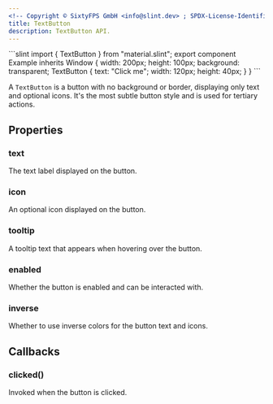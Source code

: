 ```yaml
---
<!-- Copyright © SixtyFPS GmbH <info@slint.dev> ; SPDX-License-Identifier: MIT -->
title: TextButton
description: TextButton API.
---
```



<CodeSnippetMD imagePath="" noScreenShot scale="3" imageWidth="300" imageHeight="200" imageAlt="">
```slint
import { TextButton } from "material.slint";
export component Example inherits Window {
    width: 200px;
    height: 100px;
    background: transparent;
    TextButton {
        text: "Click me";
        width: 120px;
        height: 40px;
    }
}
```
</CodeSnippetMD>

A `TextButton` is a button with no background or border, displaying only text and optional icons. It's the most subtle button style and is used for tertiary actions.

## Properties

### text
<SlintProperty propName="text" typeName="string">
The text label displayed on the button.
</SlintProperty>

### icon
<SlintProperty propName="icon" typeName="image">
An optional icon displayed on the button.
</SlintProperty>

### tooltip
<SlintProperty propName="tooltip" typeName="string">
A tooltip text that appears when hovering over the button.
</SlintProperty>

### enabled
<SlintProperty propName="enabled" typeName="bool" defaultValue="true">
Whether the button is enabled and can be interacted with.
</SlintProperty>

### inverse
<SlintProperty propName="inverse" typeName="bool">
Whether to use inverse colors for the button text and icons.
</SlintProperty>

## Callbacks

### clicked()
Invoked when the button is clicked.
